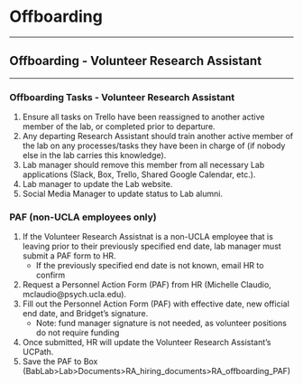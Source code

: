 # Offboarding

----------

## Offboarding - Volunteer Research Assistant

----------

### Offboarding Tasks - Volunteer Research Assistant 

1. Ensure all tasks on Trello have been reassigned to another active member of the lab, or completed prior to departure.
2. Any departing Research Assistant should train another active member of the lab on any processes/tasks they have been in charge of (if nobody else in the lab carries this knowledge).
3. Lab manager should remove this member from all necessary Lab applications (Slack, Box, Trello, Shared Google Calendar, etc.).
4. Lab manager to update the Lab website.
5. Social Media Manager to update status to Lab alumni.

### PAF (non-UCLA employees only)
 
1. If the Volunteer Research Assistnat is a non-UCLA employee that is leaving prior to their previously specified end date, lab manager must submit a PAF form to HR.
    - If the previously specified end date is not known, email HR to confirm
2. Request a Personnel Action Form (PAF) from HR (Michelle Claudio, mclaudio@psych.ucla.edu).
3. Fill out the Personnel Action Form (PAF) with effective date, new official end date, and Bridget's signature. 
    - Note: fund manager signature is not needed, as volunteer positions do not require funding
4. Once submitted, HR will update the Volunteer Research Assistant's UCPath. 
5. Save the PAF to Box (BabLab>Lab>Documents>RA_hiring_documents>RA_offboarding_PAF)

